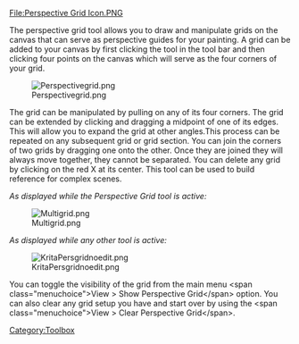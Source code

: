 [[ File:Perspective Grid Icon.PNG]]

{{Warning|Deprecated in 3.0, use the [[Special:MyLanguage/Assistant Tool|Perspective Grid Assistant]] instead.}}

The perspective grid tool allows you to draw and manipulate grids on the canvas that can serve as perspective guides for your painting. A grid can be added to your canvas by first clicking the tool in the tool bar and then clicking four points on the canvas which will serve as the four corners of your grid.

[[File:Perspectivegrid.png ]]

The grid can be manipulated by pulling on any of its four corners. The grid can be extended by clicking and dragging a midpoint of one of its edges. This will allow you to expand the grid at other angles.This process can be repeated on any subsequent grid or grid section. You can join the corners of two grids by dragging one onto the other. Once they are joined they will always move together, they cannot be separated. You can delete any grid by clicking on the red X at its center. This tool can be used to build reference for complex scenes.

''As displayed while the Perspective Grid tool is active:''

[[File:Multigrid.png ]]

''As displayed while any other tool is active:''

[[File:KritaPersgridnoedit.png ]]

You can toggle the visibility of the grid from the main menu &lt;span class="menuchoice">View > Show Perspective Grid&lt;/span> option. You can also clear any grid setup you have and start over by using the &lt;span class="menuchoice">View > Clear Perspective Grid&lt;/span>.


[[Category:Toolbox]]
